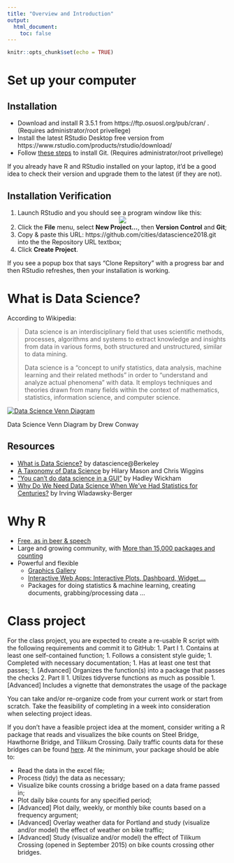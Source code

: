 ```yaml
---
title: "Overview and Introduction"
output: 
  html_document:
    toc: false
---
```


```r
knitr::opts_chunk$set(echo = TRUE)
```

# Set up your computer

## Installation
- Download and install R 3.5.1 from https://ftp.osuosl.org/pub/cran/ . (Requires administrator/root privellege)
- Install the latest RStudio Desktop free version from https://www.rstudio.com/products/rstudio/download/
- Follow [these steps](03-git.html#install-git) to install Git. (Requires administrator/root privellege)

If you already have R and RStudio installed on your laptop, it'd be a good idea to check their version and upgrade them to the latest (if they are not).

## Installation Verification
1. Launch RStudio and you should see a program window like this: <center><img src="http://swcarpentry.github.io/r-novice-gapminder/fig/01-rstudio.png"></center>
1. Click the **File** menu, select **New Project...**, then **Version Control** and **Git**;
1. Copy & paste this URL: https://github.com/cities/datascience2018.git into the the Repository URL textbox; 
1. Click **Create Project**.

If you see a popup box that says "Clone Repsitory" with a progress bar and then RStudio refreshes, then your installation is working.

# What is Data Science?

According to Wikipedia:

> Data science is an interdisciplinary field that uses scientific methods, processes, algorithms and systems to extract knowledge and insights from data in various forms, both structured and unstructured, similar to data mining.
>
> Data science is a "concept to unify statistics, data analysis, machine learning and their related methods" in order to "understand and analyze actual phenomena" with data. It employs techniques and theories drawn from many fields within the context of mathematics, statistics, information science, and computer science.

[![Data Science Venn Diagram](https://static1.squarespace.com/static/5150aec6e4b0e340ec52710a/t/51525c33e4b0b3e0d10f77ab/1364352052403/Data_Science_VD.png?format=750w)](http://drewconway.com/zia/2013/3/26/the-data-science-venn-diagram) 

Data Science Venn Diagram by Drew Conway

## Resources
- [What is Data Science?](https://datascience.berkeley.edu/about/what-is-data-science/) by datascience@Berkeley
- [A Taxonomy of Data Science](http://www.dataists.com/2010/09/a-taxonomy-of-data-science/) by Hilary Mason and Chris Wiggins
- ["You can't do data science in a GUI"](https://www.youtube.com/watch?v=cpbtcsGE0OA) by Hadley Wickham
- [Why Do We Need Data Science When We’ve Had Statistics for Centuries?](https://blogs.wsj.com/cio/2014/05/02/why-do-we-need-data-science-when-weve-had-statistics-for-centuries/) by Irving Wladawsky-Berger

# Why R

- [Free, as in beer & speech](https://www.r-project.org/about.html)
- Large and growing community, with [More than 15,000 packages and counting](https://www.rdocumentation.org/trends)
- Powerful and flexible
  - [Graphics Gallery](http://www.r-graph-gallery.com/)
  - [Interactive Web Apps: Interactive Plots, Dashboard, Widget ...](https://shiny.rstudio.com/gallery/)
  - Packages for doing statistics & machine learning, creating documents, grabbing/processing data ...

# Class project

For the class project, you are expected to create a re-usable R script with the following requirements and commit it to GitHub:
1. Part I
    1. Contains at least one self-contained function;
    1. Follows a consistent style guide;
    1. Completed with necessary documentation;
    1. Has at least one test that passes;
    1. [Advanced] Organizes the function(s) into a package that passes the checks
2. Part II
    1. Utilzes tidyverse functions as much as possible
    1. [Advanced] Includes a vignette that demonstrates the usage of the package

You can take and/or re-organize code from your current work or start from scratch. Take the feasibility of completing in a week into consideration when selecting project ideas.

If you don't have a feasible project idea at the moment, consider writing a R package that reads and visualizes the bike counts on Steel Bridge, Hawthorne Bridge, and Tilikum Crossing. Daily traffic counts data for these bridges can be found [here](https://github.com/cities/datascience2018/tree/master/data). At the minimum, your package should be able to:

- Read the data in the excel file;
- Process (tidy) the data as necessary;
- Visualize bike counts crossing a bridge based on a data frame passed in;
- Plot daily bike counts for any specified period;
- [Advanced] Plot daily, weekly, or monthly bike counts based on a frequency argument;
- [Advanced] Overlay weather data for Portland and study (visualize and/or model) the effect of weather on bike traffic;
- [Advanced] Study (visualize and/or model) the effect of Tilikum Crossing (opened in September 2015) on bike counts crossing other bridges.
